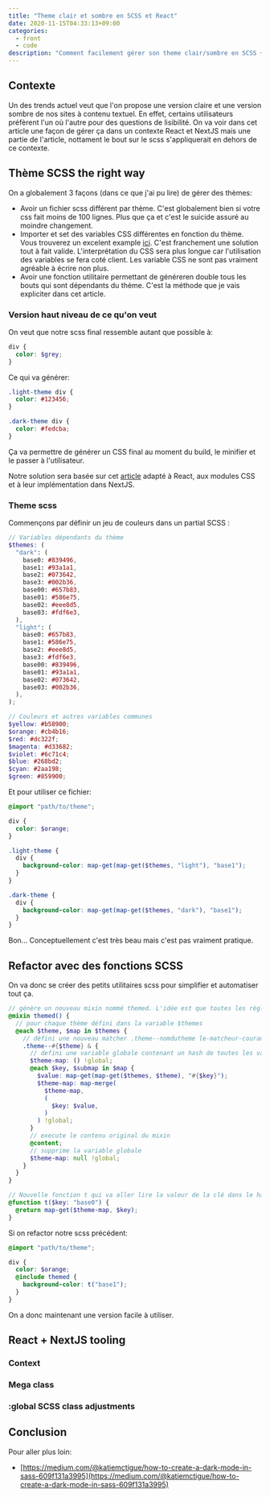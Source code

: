 ```yaml
---
title: "Theme clair et sombre en SCSS et React"
date: 2020-11-15T04:33:13+09:00
categories:
  - front
  - code
description: "Comment facilement gérer son theme clair/sombre en SCSS + React"
---
```


## Contexte

Un des trends actuel veut que l'on propose une version claire et une version sombre de nos sites à contenu textuel.
En effet, certains utilisateurs préfèrent l'un où l'autre pour des questions de lisibilité.
On va voir dans cet article une façon de gérer ça dans un contexte React et NextJS mais une partie de l'article, nottament le bout sur le scss s'appliquerait en dehors de ce contexte.

## Thème SCSS the right way

On a globalement 3 façons (dans ce que j'ai pu lire) de gérer des thèmes:

- Avoir un fichier scss différent par thème. C'est globalement bien si votre css fait moins de 100 lignes. Plus que ça et c'est le suicide assuré au moindre changement.
- Importer et set des variables CSS différentes en fonction du thème. Vous trouverez un excelent example [ici](https://www.freecodecamp.org/news/how-to-easily-create-themes-with-css-variables-2d0f4cfa5b9a/). C'est franchement une solution tout à fait valide. L'interprétation du CSS sera plus longue car l'utilisation des variables se fera coté client. Les variable CSS ne sont pas vraiment agréable à écrire non plus.
- Avoir une fonction utilitaire permettant de généreren double tous les bouts qui sont dépendants du thème. C'est la méthode que je vais expliciter dans cet article.

### Version haut niveau de ce qu'on veut

On veut que notre scss final ressemble autant que possible à:

```scss
div {
  color: $grey;
}
```

Ce qui va générer:

```css
.light-theme div {
  color: #123456;
}

.dark-theme div {
  color: #fedcba;
}
```

Ça va permettre de générer un CSS final au moment du build, le minifier et le passer à l'utilisateur.

Notre solution sera basée sur cet [article](https://medium.com/@katiemctigue/how-to-create-a-dark-mode-in-sass-609f131a3995) adapté à React, aux modules CSS et à leur implémentation dans NextJS.

### Theme scss

Commençons par définir un jeu de couleurs dans un partial SCSS :

<FileName filename="styles/_theme.scss" line="1-31" blogGithub />

```scss
// Variables dépendants du thème
$themes: (
  "dark": (
    base0: #839496,
    base1: #93a1a1,
    base2: #073642,
    base3: #002b36,
    base00: #657b83,
    base01: #586e75,
    base02: #eee8d5,
    base03: #fdf6e3,
  ),
  "light": (
    base0: #657b83,
    base1: #586e75,
    base2: #eee8d5,
    base3: #fdf6e3,
    base00: #839496,
    base01: #93a1a1,
    base02: #073642,
    base03: #002b36,
  ),
);

// Couleurs et autres variables communes
$yellow: #b58900;
$orange: #cb4b16;
$red: #dc322f;
$magenta: #d33682;
$violet: #6c71c4;
$blue: #268bd2;
$cyan: #2aa198;
$green: #859900;
```

Et pour utiliser ce fichier:

```scss
@import "path/to/theme";

div {
  color: $orange;
}

.light-theme {
  div {
    background-color: map-get(map-get($themes, "light"), "base1");
  }
}

.dark-theme {
  div {
    background-color: map-get(map-get($themes, "dark"), "base1");
  }
}
```

Bon… Conceptuellement c'est très beau mais c'est pas vraiment pratique.

## Refactor avec des fonctions SCSS

On va donc se créer des petits utilitaires scss pour simplifier et automatiser tout ça.

<FileName filename="styles/_theme.scss" line="52-73" blogGithub />

```scss
// génère un nouveau mixin nommé themed. L'idée est que toutes les règles css définie à l'interieur seront dupliquée en dark et light.
@mixin themed() {
  // pour chaque thème défini dans la variable $themes
  @each $theme, $map in $themes {
    // défini une nouveau matcher .theme--nomdutheme le-matcheur-courant
    .theme--#{$theme} & {
      // defini une variable globale contenant un hash de toutes les valeurs courantes du theme
      $theme-map: () !global;
      @each $key, $submap in $map {
        $value: map-get(map-get($themes, $theme), "#{$key}");
        $theme-map: map-merge(
          $theme-map,
          (
            $key: $value,
          )
        ) !global;
      }
      // execute le contenu original du mixin
      @content;
      // supprime la variable globale
      $theme-map: null !global;
    }
  }
}

// Nouvelle fonction t qui va aller lire la valeur de la clé dans le hash temporaire défini par le mixin
@function t($key: "base0") {
  @return map-get($theme-map, $key);
}
```

Si on refactor notre scss précédent:

```scss
@import "path/to/theme";

div {
  color: $orange;
  @include themed {
    background-color: t("base1");
  }
}
```

On a donc maintenant une version facile à utiliser.

## React + NextJS tooling

### Context

### Mega class

### :global SCSS class adjustments

## Conclusion

Pour aller plus loin:

- [https://medium.com/@katiemctigue/how-to-create-a-dark-mode-in-sass-609f131a3995](https://medium.com/@katiemctigue/how-to-create-a-dark-mode-in-sass-609f131a3995)
